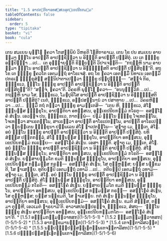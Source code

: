 ```yaml
---
title: "1.5 ອາປຕ຺ຕິຍາອທສ຺ສເນອຸກ຺ເຂປນີຍກມ຺ມ"
tableOfContents: false
sidebar:
  order: 5
type: "tipitaka"
basket: "vi"
book: "cula"
---
```



<DynamicBreadcrumb />

<Division number="46" book="cula">

<Paragraph number="213" book="cula">
ເຕນ ສມເຍນ ພຸທ຺ໂຘ ຠຄວາ ໂກສມ຺ພິຍໍ ວິຫຣຕິ ໂຆສິຕາຣາເມ. ເຕນ ໂຂ ປນ ສມເຍນ ອາຍສ຺ມາ ຉນ຺ໂນ ອາປຕ຺ຕິໍ ອາປຊ຺ຊິຕ຺ວາ ນ ອິຈ຺ຉຕິ ອາປຕ຺ຕິໍ ປສ຺ສິຕຸໍ. ເຍ ເຕ ຠິກ຺ຂູ ອປ຺ປິຈ຺ຉາ …ເປ…  ເຕ ອຸຊ຺ຌາຍນ຺ຕິ ຂິຍ຺ຍນ຺ຕິ ວິປາເຈນ຺ຕິ—  “ກຖຎ຺ຫິ ນາມ ອາຍສ຺ມາ ຉນ຺ໂນ ອາປຕ຺ຕິໍ ອາປຊ຺ຊິຕ຺ວາ ນ ອິຈ຺ຉິສ຺ສຕິ ອາປຕ຺ຕິໍ ປສ຺ສິຕຸນ຺”ຕິ. ອຖ ໂຂ ເຕ ຠິກ຺ຂູ ຠຄວໂຕ ເອຕມຕ຺ຖໍ ອາໂຣເຈສຸໍ.


</Paragraph>

<Paragraph number="214" book="cula">
ອຖ ໂຂ ຠຄວາ ເອຕສ຺ມິໍ ນິທາເນ ເອຕສ຺ມິໍ ປກຣເຓ ຠິກ຺ຂຸສໍຆໍ ສນ຺ນິປາຕາເປຕ຺ວາ ຠິກ຺ຂູ ປຏິປຸຈ຺ຉິ—  “ສຈ຺ຈໍ ກິຣ, ຠິກ຺ຂເວ, ຉນ຺ໂນ ຠິກ຺ຂຸ ອາປຕ຺ຕິໍ ອາປຊ຺ຊິຕ຺ວາ ນ ອິຈ຺ຉຕິ ອາປຕ຺ຕິໍ ປສ຺ສິຕຸນ຺”ຕິ? “ສຈ຺ຈໍ, ຠຄວາ”ຕິ. ວິຄຣຫິ ພຸທ຺ໂຘ ຠຄວາ—  “ອນນຸຈ຺ຉວິກໍ …ເປ…  ກຖຎ຺ຫິ ນາມ ໂສ, ຠິກ຺ຂເວ, ໂມຆປຸຣິໂສ ອາປຕ຺ຕິໍ ອາປຊ຺ຊິຕ຺ວາ ນ ອິຈ຺ຉິສ຺ສຕິ ອາປຕ຺ຕິໍ ປສ຺ສິຕຸໍ? ເນຕໍ, ຠິກ຺ຂເວ, ອປ຺ປສນ຺ນານໍ ວາ ປສາທາຍ …ເປ…  ວິຄຣຫິຕ຺ວາ …ເປ…  ຘມ຺ມິໍ ກຖໍ ກຕ຺ວາ ຠິກ຺ຂູ ອາມນ຺ເຕສິ—  “ເຕນ ຫິ, ຠິກ຺ຂເວ, ສໍໂຆ ຉນ຺ນສ຺ສ ຠິກ຺ຂຸໂນ, ອາປຕ຺ຕິຍາ ອທສ຺ສເນ, ອຸກ຺ເຂປນີຍກມ຺ມໍ ກໂຣຕຸ—  ອສມ຺ໂຠຄໍ ສໍເຆນ. ເອວຎ຺ຈ ປນ, ຠິກ຺ຂເວ, ກາຕພ຺ພໍ—  ປຐມໍ ຉນ຺ໂນ ຠິກ຺ຂຸ ໂຈເທຕພ຺ໂພ, ໂຈເທຕ຺ວາ ສາເຣຕພ຺ໂພ, ສາເຣຕ຺ວາ ອາປຕ຺ຕິໍ ອາໂຣເປຕພ຺ໂພ, ອາປຕ຺ຕິໍ ອາໂຣເປຕ຺ວາ ພ຺ຍຕ຺ເຕນ ຠິກ຺ຂຸນາ ປຏິພເລນ ສໍໂຆ ຎາເປຕພ຺ໂພ—


</Paragraph>

</Division>
<Division number="47" book="cula">

<Paragraph number="215" book="cula">
‘ສຸຓາຕຸ ເມ, ຠນ຺ເຕ, ສໍໂຆ. ອຍໍ ຉນ຺ໂນ ຠິກ຺ຂຸ ອາປຕ຺ຕິໍ ອາປຊ຺ຊິຕ຺ວາ ນ ອິຈ຺ຉຕິ ອາປຕ຺ຕິໍ ປສ຺ສິຕຸໍ. ຍທິ ສໍຆສ຺ສ ປຕ຺ຕກລ຺ລໍ, ສໍໂຆ ຉນ຺ນສ຺ສ ຠິກ຺ຂຸໂນ, ອາປຕ຺ຕິຍາ ອທສ຺ສເນ, ອຸກ຺ເຂປນີຍກມ຺ມໍ ກເຣຍ຺ຍ—  ອສມ຺ໂຠຄໍ ສໍເຆນ. ເອສາ ຎຕ຺ຕິ.


</Paragraph>

<Paragraph number="216" book="cula">
ສຸຓາຕຸ ເມ, ຠນ຺ເຕ, ສໍໂຆ. ອຍໍ ຉນ຺ໂນ ຠິກ຺ຂຸ ອາປຕ຺ຕິໍ ອາປຊ຺ຊິຕ຺ວາ ນ ອິຈ຺ຉຕິ ອາປຕ຺ຕິໍ ປສ຺ສິຕຸໍ. ສໍໂຆ ຉນ຺ນສ຺ສ ຠິກ຺ຂຸໂນ, ອາປຕ຺ຕິຍາ ອທສ຺ສເນ, ອຸກ຺ເຂປນີຍກມ຺ມໍ ກໂຣຕິ—  ອສມ຺ໂຠຄໍ ສໍເຆນ. ຍສ຺ສາຍສ຺ມໂຕ ຂມຕິ ຉນ຺ນສ຺ສ ຠິກ຺ຂຸໂນ, ອາປຕ຺ຕິຍາ ອທສ຺ສເນ, ອຸກ຺ເຂປນີຍສ຺ສ ກມ຺ມສ຺ສ ກຣຓໍ—  ອສມ຺ໂຠຄໍ ສໍເຆນ, ໂສ ຕຸຓ຺ຫສ຺ສ; ຍສ຺ສ ນກ຺ຂມຕິ, ໂສ ຠາເສຍ຺ຍ.


</Paragraph>

<Paragraph number="217" book="cula">
ທຸຕິຍມ຺ປິ ເອຕມຕ຺ຖໍ ວທາມິ …ເປ…  ຕຕິຍມ຺ປິ ເອຕມຕ຺ຖໍ ວທາມິ—  ສຸຓາຕຸ ເມ, ຠນ຺ເຕ, ສໍໂຆ. ອຍໍ ຉນ຺ໂນ ຠິກ຺ຂຸ ອາປຕ຺ຕິໍ ອາປຊ຺ຊິຕ຺ວາ ນ ອິຈ຺ຉຕິ ອາປຕ຺ຕິໍ ປສ຺ສິຕຸໍ. ສໍໂຆ ຉນ຺ນສ຺ສ ຠິກ຺ຂຸໂນ, ອາປຕ຺ຕິຍາ ອທສ຺ສເນ, ອຸກ຺ເຂປນີຍກມ຺ມໍ ກໂຣຕິ—  ອສມ຺ໂຠຄໍ ສໍເຆນ. ຍສ຺ສາຍສ຺ມໂຕ ຂມຕິ ຉນ຺ນສ຺ສ ຠິກ຺ຂຸໂນ, ອາປຕ຺ຕິຍາ ອທສ຺ສເນ, ອຸກ຺ເຂປນີຍສ຺ສ ກມ຺ມສ຺ສ ກຣຓໍ—  ອສມ຺ໂຠຄໍ ສໍເຆນ, ໂສ ຕຸຓ຺ຫສ຺ສ; ຍສ຺ສ ນກ຺ຂມຕິ, ໂສ ຠາເສຍ຺ຍ.


</Paragraph>

<Paragraph number="218" book="cula">
ກຕໍ ສໍເຆນ ຉນ຺ນສ຺ສ ຠິກ຺ຂຸໂນ, ອາປຕ຺ຕິຍາ ອທສ຺ສເນ, ອຸກ຺ເຂປນີຍກມ຺ມໍ—  ອສມ຺ໂຠຄໍ ສໍເຆນ. ຂມຕິ ສໍຆສ຺ສ, ຕສ຺ມາ ຕຸຓ຺ຫີ, ເອວເມຕໍ ຘາຣຍາມີ’ຕິ.


</Paragraph>

<Paragraph number="219" book="cula">
ອາວາສປຣມ຺ປຣຎ຺ຈ, ຠິກ຺ຂເວ, ສໍສຖ—  ‘ຉນ຺ໂນ ຠິກ຺ຂຸ ສໍເຆນ ອາປຕ຺ຕິຍາ ອທສ຺ສເນ, ອຸກ຺ເຂປນີຍກມ຺ມກໂຕ—  ອສມ຺ໂຠຄໍ ສໍເຆນາ’ຕິ.

</Paragraph>
</Division>

<TableOfContents book="cula" section="1.5">
* [1.5.1 ອຘມ຺ມກມ຺ມທ຺ວາທສກ](1-5/1-5-1)
* [1.5.2 ຘມ຺ມກມ຺ມທ຺ວາທສກ](1-5/1-5-2)
* [1.5.3 ອາກງ຺ຂມານຉກ຺ກ](1-5/1-5-3)
* [1.5.4 ເຕຈຕ຺ຕາລີສວຕ຺ຕ](1-5/1-5-4)
* [1.5.5 ນປ຺ປຏິປ຺ປສ຺ສມ຺ເຠຕພ຺ພເຕຈຕ຺ຕາລີສກ](1-5/1-5-5)
* [1.5.6 ປຏິປ຺ປສ຺ສມ຺ເຠຕພ຺ພເຕຈຕ຺ຕາລີສກ](1-5/1-5-6)
</TableOfContents>